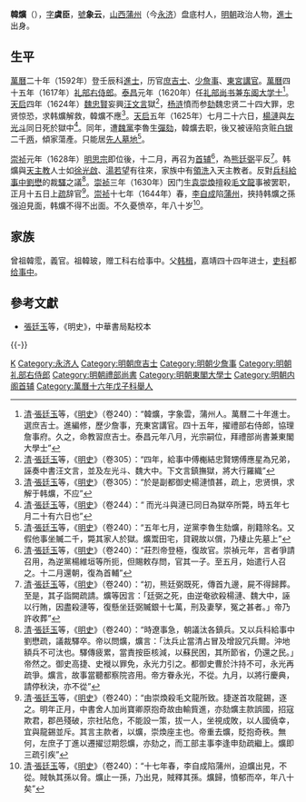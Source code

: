 {{明清人物信息框
| 姓名 = 韓爌
| 原名 =
| 圖片名稱= 
| 圖片大小 =
| 圖片說明 = 
| 最高職務 = 少师兼太子太师建极殿大学士吏部尚書
| 國家 = 大明 
| 爵位 =
| 籍貫 = 
| 族裔 = 
| 字號 = 
| 諡號 =
| 出生日期 = 嘉靖四十四年
| 出生地點 = 
| 逝世日期 = 崇祯十七年
| 逝世地點 =
| 墓葬 =
| 配偶 = 
| 親屬 = 
| 出身 =
* 万历十六年戊子科舉人
* 万历二十年壬辰科進士
| 經歷 =
| 著作 = 
}}'''韓爌'''（{{bd|1565年||1644年|catIdx=H韓}}），[[表字|字]]'''虞臣'''，[[號|號]]'''象云'''，[[山西等處承宣布政使司|山西]][[蒲州_(北周)|蒲州]]（今[[永济|永济]]）盘底村人，[[明朝|明朝]]政治人物，[[進士|進士]]出身。

==生平==
[[萬曆|萬曆]]二十年（1592年）登壬辰科[[進士|進士]]，历官[[庶吉士|庶吉士]]、[[少詹事|少詹事]]、[[東宮|東宮]][[經筵講官|講官]]。[[萬曆|萬曆]]四十五年（1617年）[[礼部右侍郎|礼部右侍郎]]。[[泰昌|泰昌]]元年（1620年）任[[礼部尚书|礼部尚书]]兼[[东阁大学士|东阁大学士]]<ref>[[清|清]]·[[張廷玉|張廷玉]]等，《[[明史|明史]]》（卷240）：“韓爌，字象雲，蒲州人。萬曆二十年進士。選庶吉士。進編修，歷少詹事，充東宮講官。四十五年，擢禮部右侍郎，協理詹事府。久之，命教習庶吉士。泰昌元年八月，光宗嗣位，拜禮部尚書兼東閣大學士”</ref>。[[天启_(明朝)|天启]]四年（1624年）[[魏忠賢|魏忠賢]]妄興[[汪文言|汪文言]]獄<ref>[[清|清]]·[[張廷玉|張廷玉]]等，《[[明史|明史]]》（卷305）：“四年，給事中傅櫆結忠賢甥傅應星為兄弟，誣奏中書汪文言，並及左光斗、魏大中。下文言鎮撫獄，將大行羅織”</ref>，[[杨涟|杨涟]]憤而参[[彈劾|劾]]魏忠贤二十四大罪，忠贤惊恐，求韩爌解救，韓爌不應<ref>[[清|清]]·[[張廷玉|張廷玉]]等，《[[明史|明史]]》（卷305）：“於是副都御史楊漣憤甚，疏上，忠贤惧，求解于韩爌，不应”</ref>。[[天启_(明朝)|天启]]五年（1625年）七月二十六日，[[楊漣|楊漣]]與[[左光斗|左光斗]]同日死於獄中<ref>[[清|清]]·[[張廷玉|張廷玉]]等，《[[明史|明史]]》（卷244）：“ 而光斗與漣已同日為獄卒所斃，時五年七月二十有六日也”</ref>。同年，遭[[魏黨|魏黨]]李魯生[[彈劾|彈劾]]，韓爌去职，後又被诬陷贪赃[[白银|白银]]二千[[两|两]]，傾家蕩產。只能居[[先人|先人]][[墓地|墓地]]<ref>[[清|清]]·[[張廷玉|張廷玉]]等，《[[明史|明史]]》（卷240）：“五年七月，逆黨李魯生劾爌，削籍除名。又假他事坐贓二千，斃其家人於獄。爌鬻田宅，貸親故以償，乃棲止先墓上”</ref>。

[[崇祯|崇祯]]元年（1628年）[[明思宗|明思宗]]即位後，十二月，再召为[[內閣首輔|首辅]]<ref>[[清|清]]·[[張廷玉|張廷玉]]等，《[[明史|明史]]》（卷240）：“莊烈帝登極，復故官。崇禎元年，言者爭請召用，為逆黨楊維垣等所扼，但賜敕存問，官其一子。至五月，始遣行人召之。十二月還朝，復為首輔”</ref>，為[[熊廷弼|熊廷弼]]平反<ref>[[清|清]]·[[張廷玉|張廷玉]]等，《[[明史|明史]]》（卷240）：“初，熊廷弼既死，傳首九邊，屍不得歸葬。至是，其子詣闕疏請。爌等因言：「廷弼之死，由逆奄欲殺楊漣、魏大中，誣以行賄，因盡殺漣等，復懸坐廷弼贓銀十七萬，刑及妻孥，冤之甚者。」帝乃許收葬”</ref>。韩爌與[[天主教|天主教]]人士如[[徐光啟|徐光啟]]、[[湯若望|湯若望]]有往來，家族中有[[受洗|領洗]]入天主教者。反對[[兵科|兵科]][[給事中|給事中]][[劉懋|劉懋]]的裁[[驛|驛]]之議<ref>[[清|清]]·[[張廷玉|張廷玉]]等，《[[明史|明史]]》（卷240）：“時遼事急，朝議汰各鎮兵。又以兵科給事中劉懋疏，議裁驛卒。帝以問爌，爌言：「汰兵止當清占冒及增設冗兵爾。沖地額兵不可汰也。驛傳疲累，當責按臣核減，以蘇民困，其所節省，仍還之民。」帝然之。御史高捷、史褷以罪免，永光力引之。都御史曹於汴持不可，永光再疏爭。爌言，故事當聽都察院咨用。帝方眷永光，不從。九月，以將行慶典，請停秋決，亦不從”</ref>。[[崇祯|崇祯]]三年（1630年）因门生[[袁崇煥|袁崇煥]]擅殺[[毛文龍|毛文龍]]事被罢职，正月十五日上[[奏疏|疏]]辞官<ref>[[清|清]]·[[張廷玉|張廷玉]]等，《[[明史|明史]]》（卷240）：“由崇煥殺毛文龍所致。捷遂首攻龍錫，逐之。明年正月，中書舍人加尚寶卿原抱奇故由輸貲進，亦劾爌主款誤國，招寇欺君，郡邑殘破，宗社阽危，不能設一策，拔一人，坐視成敗，以人國僥幸，宜與龍錫並斥。其言主款者，以爌，崇煥座主也。帝重去爌，貶抱奇秩。無何，左庶子丁進以遷擢愆期怨爌，亦劾之，而工部主事李逢申劾疏繼上。爌即三疏引疾”</ref>。[[崇祯|崇祯]]十七年（1644年）春，[[李自成|李自成]]陷[[蒲州|蒲州]]，挾持韩爌之孫强迫見面，韩爌不得不出面。不久憂愤卒，年八十岁<ref>[[清|清]]·[[張廷玉|張廷玉]]等，《[[明史|明史]]》（卷240）：“十七年春，李自成陷蒲州，迫爌出見，不從。賊執其孫以脅。爌止一孫，乃出見，賊釋其孫。爌歸，憤郁而卒，年八十矣”</ref>。

== 家族 ==
曾祖韓霐，義官。祖韓玻，赠工科右给事中。父[[韩楫|韩楫]]，嘉靖四十四年进士，[[吏科|吏科]]都[[给事中|给事中]]。

==參考文獻==
{{reflist}}
*[[張廷玉|張廷玉]]等，《明史》，中華書局點校本

{{-}}
{{start box}}
{{s-off}}
{{succession box|[[葉向高|葉向高]]|[[朱國禎|朱國禎]]|[[明朝首輔列表|明朝内阁首辅]]|1624年}}
{{succession box|[[周道登|周道登]]|[[李標|李標]]|[[明朝首輔列表|明朝内阁首辅]]|1628年-1630年}}
{{end box}}

{{明朝首輔}}
{{萬曆二十年壬辰科殿試金榜}}

{{Authority control}}

{{DEFAULTSORT:Han韓}}
[[Category:韓姓|K]]
[[Category:永济人|Category:永济人]]
[[Category:明朝庶吉士|Category:明朝庶吉士]]
[[Category:明朝少詹事|Category:明朝少詹事]]
[[Category:明朝礼部右侍郎|Category:明朝礼部右侍郎]]
[[Category:明朝禮部尚書|Category:明朝禮部尚書]]
[[Category:明朝東閣大學士|Category:明朝東閣大學士]]
[[Category:明朝内阁首辅|Category:明朝内阁首辅]]
[[Category:萬曆十六年戊子科舉人|Category:萬曆十六年戊子科舉人]]